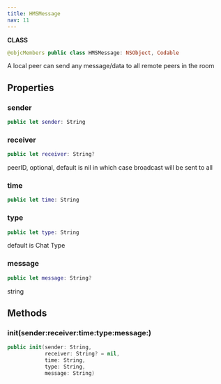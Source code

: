 ```yaml
---
title: HMSMessage
nav: 11
---
```


**CLASS**
```swift
@objcMembers public class HMSMessage: NSObject, Codable
```
A local peer can send any message/data to all remote peers in the room
## Properties
### sender
```swift
public let sender: String
```
### receiver
```swift
public let receiver: String?
```
peerID, optional, default is nil in which case broadcast will be sent to all
### time
```swift
public let time: String
```
### type
```swift
public let type: String
```
default is Chat Type
### message
```swift
public let message: String?
```
string
## Methods
### init(sender:receiver:time:type:message:)
```swift
public init(sender: String,
            receiver: String? = nil,
            time: String,
            type: String,
            message: String)
```
